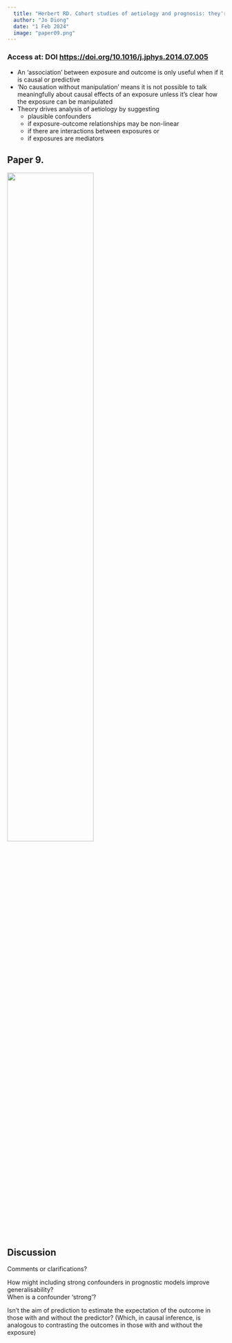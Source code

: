 ```yaml
---
  title: "Herbert RD. Cohort studies of aetiology and prognosis: they're different. Journal of Physiotherapy 2014;60(4):241-4."
  author: "Jo Diong"
  date: "1 Feb 2024"
  image: "paper09.png"
---
```


### Access at: DOI [https://doi.org/10.1016/j.jphys.2014.07.005](https://doi.org/10.1016/j.jphys.2014.07.005)

* An 'association' between exposure and outcome is only useful when if it is causal or predictive
* 'No causation without manipulation' means it is not possible to talk meaningfully about causal effects of an exposure unless it's clear how the exposure can be manipulated
* Theory drives analysis of aetiology by suggesting
  * plausible confounders
  * if exposure-outcome relationships may be non-linear
  * if there are interactions between exposures or
  * if exposures are mediators

## Paper 9.

![](img/herbert2014.png){ width=63% }

## Discussion

Comments or clarifications?

How might including strong confounders in prognostic models improve generalisability? \
When is a confounder 'strong'?

Isn't the aim of prediction to estimate the expectation of the outcome in those with and without the predictor?
(Which, in causal inference, is analogous to contrasting the outcomes in those with and without the exposure)

